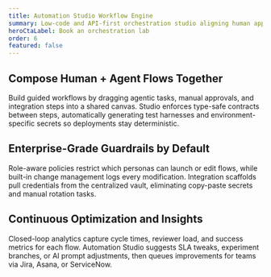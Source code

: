 ```yaml
---
title: Automation Studio Workflow Engine
summary: Low-code and API-first orchestration studio aligning human approvals, agent prompts, and runbook automation across every release.
heroCtaLabel: Book an orchestration lab
order: 6
featured: false
---
```


[//]: # 'NOTE: HERO SLOT CONTRACT — Position Automation Studio as the bridge between governance and delivery velocity.'
[//]: # 'NOTE: CTA — Pair verbs like "Book" or "Launch" with outcomes to reinforce value during sales handoffs.'

## Compose Human + Agent Flows Together

Build guided workflows by dragging agentic tasks, manual approvals, and integration steps into a shared canvas. Studio enforces type-safe contracts between steps, automatically generating test harnesses and environment-specific secrets so deployments stay deterministic.

## Enterprise-Grade Guardrails by Default

Role-aware policies restrict which personas can launch or edit flows, while built-in change management logs every modification. Integration scaffolds pull credentials from the centralized vault, eliminating copy-paste secrets and manual rotation tasks.

[//]: # 'NOTE: SECURITY — Reinforce automation around identity and secrets for regulated buyers.'

## Continuous Optimization and Insights

Closed-loop analytics capture cycle times, reviewer load, and success metrics for each flow. Automation Studio suggests SLA tweaks, experiment branches, or AI prompt adjustments, then queues improvements for teams via Jira, Asana, or ServiceNow.
